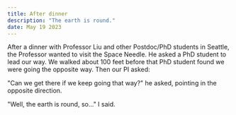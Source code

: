 ```yaml
---
title: After dinner
description: "The earth is round."
date: May 19 2023
---
```


After a dinner with Professor Liu and other Postdoc/PhD students in Seattle, the Professor wanted to visit the Space Needle. He asked a PhD student to lead our way. We walked about 100 feet before that PhD student found we were going the opposite way. Then our PI asked: 

"Can we get there if we keep going that way?" he asked, pointing in the opposite direction.

"Well, the earth is round, so..." I said.
